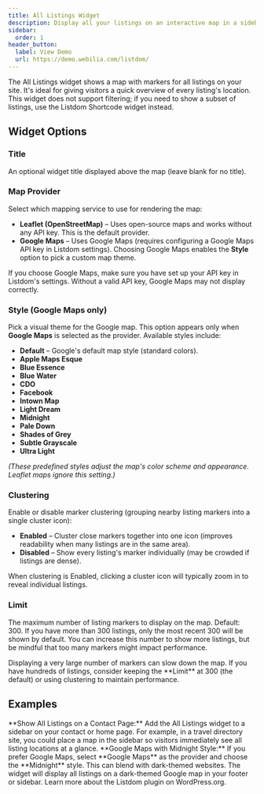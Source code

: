 ```yaml
---
title: All Listings Widget
description: Display all your listings on an interactive map in a sidebar or widget area.
sidebar:
  order: 1
header_button:
  label: View Demo
  url: https://demo.webilia.com/listdom/
---
```



The All Listings widget shows a map with markers for all listings on your site. It's ideal for giving visitors a quick overview of every listing's location. This widget does not support filtering; if you need to show a subset of listings, use the Listdom Shortcode widget instead.

## Widget Options

### Title
An optional widget title displayed above the map (leave blank for no title).

### Map Provider
Select which mapping service to use for rendering the map:

- **Leaflet (OpenStreetMap)** <Badge text="Default" /> – Uses open-source maps and works without any API key. This is the default provider.
- **Google Maps** – Uses Google Maps (requires configuring a Google Maps API key in Listdom settings). Choosing Google Maps enables the **Style** option to pick a custom map theme.

<Aside type="note">
If you choose Google Maps, make sure you have set up your API key in Listdom's settings. Without a valid API key, Google Maps may not display correctly.
</Aside>

### Style (Google Maps only)
Pick a visual theme for the Google map. This option appears only when **Google Maps** is selected as the provider. Available styles include:

- **Default** – Google's default map style (standard colors).
- **Apple Maps Esque**
- **Blue Essence**
- **Blue Water**
- **CDO**
- **Facebook**
- **Intown Map**
- **Light Dream**
- **Midnight**
- **Pale Down**
- **Shades of Grey**
- **Subtle Grayscale**
- **Ultra Light**

*(These predefined styles adjust the map's color scheme and appearance. Leaflet maps ignore this setting.)*

### Clustering
Enable or disable marker clustering (grouping nearby listing markers into a single cluster icon):

- **Enabled** <Badge text="Default" /> – Cluster close markers together into one icon (improves readability when many listings are in the same area).
- **Disabled** – Show every listing's marker individually (may be crowded if listings are dense).

When clustering is Enabled, clicking a cluster icon will typically zoom in to reveal individual listings.

### Limit
The maximum number of listing markers to display on the map. Default: 300. If you have more than 300 listings, only the most recent 300 will be shown by default. You can increase this number to show more listings, but be mindful that too many markers might impact performance.

<Aside type="caution">
Displaying a very large number of markers can slow down the map. If you have hundreds of listings, consider keeping the **Limit** at 300 (the default) or using clustering to maintain performance.
</Aside>

## Examples

<CardGrid>
  <Card>
    **Show All Listings on a Contact Page:** Add the All Listings widget to a sidebar on your contact or home page. For example, in a travel directory site, you could place a map in the sidebar so visitors immediately see all listing locations at a glance.
  </Card>
  <Card>
    **Google Maps with Midnight Style:** If you prefer Google Maps, select **Google Maps** as the provider and choose the **Midnight** style. This can blend with dark-themed websites. The widget will display all listings on a dark-themed Google map in your footer or sidebar.
  </Card>
</CardGrid>

<LinkCard href="https://wordpress.org/plugins/listdom/" title="Listdom WordPress Plugin">
Learn more about the Listdom plugin on WordPress.org.
</LinkCard>

